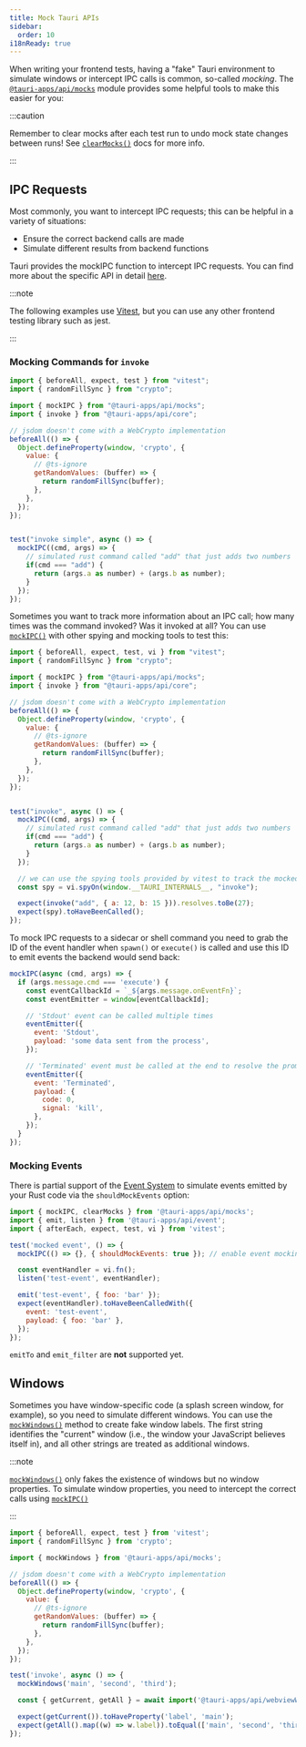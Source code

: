 ```yaml
---
title: Mock Tauri APIs
sidebar:
  order: 10
i18nReady: true
---
```



When writing your frontend tests, having a "fake" Tauri environment to simulate windows or intercept IPC calls is common, so-called _mocking_.
The [`@tauri-apps/api/mocks`] module provides some helpful tools to make this easier for you:

:::caution

Remember to clear mocks after each test run to undo mock state changes between runs! See [`clearMocks()`] docs for more info.

:::

## IPC Requests

Most commonly, you want to intercept IPC requests; this can be helpful in a variety of situations:

- Ensure the correct backend calls are made
- Simulate different results from backend functions

Tauri provides the mockIPC function to intercept IPC requests. You can find more about the specific API in detail [here][`mockipc()`].

:::note

The following examples use [Vitest], but you can use any other frontend testing library such as jest.

:::

### Mocking Commands for `invoke`

```javascript
import { beforeAll, expect, test } from "vitest";
import { randomFillSync } from "crypto";

import { mockIPC } from "@tauri-apps/api/mocks";
import { invoke } from "@tauri-apps/api/core";

// jsdom doesn't come with a WebCrypto implementation
beforeAll(() => {
  Object.defineProperty(window, 'crypto', {
    value: {
      // @ts-ignore
      getRandomValues: (buffer) => {
        return randomFillSync(buffer);
      },
    },
  });
});


test("invoke simple", async () => {
  mockIPC((cmd, args) => {
    // simulated rust command called "add" that just adds two numbers
    if(cmd === "add") {
      return (args.a as number) + (args.b as number);
    }
  });
});
```

Sometimes you want to track more information about an IPC call; how many times was the command invoked? Was it invoked at all?
You can use [`mockIPC()`] with other spying and mocking tools to test this:

```javascript
import { beforeAll, expect, test, vi } from "vitest";
import { randomFillSync } from "crypto";

import { mockIPC } from "@tauri-apps/api/mocks";
import { invoke } from "@tauri-apps/api/core";

// jsdom doesn't come with a WebCrypto implementation
beforeAll(() => {
  Object.defineProperty(window, 'crypto', {
    value: {
      // @ts-ignore
      getRandomValues: (buffer) => {
        return randomFillSync(buffer);
      },
    },
  });
});


test("invoke", async () => {
  mockIPC((cmd, args) => {
    // simulated rust command called "add" that just adds two numbers
    if(cmd === "add") {
      return (args.a as number) + (args.b as number);
    }
  });

  // we can use the spying tools provided by vitest to track the mocked function
  const spy = vi.spyOn(window.__TAURI_INTERNALS__, "invoke");

  expect(invoke("add", { a: 12, b: 15 })).resolves.toBe(27);
  expect(spy).toHaveBeenCalled();
});
```

To mock IPC requests to a sidecar or shell command you need to grab the ID of the event handler when `spawn()` or `execute()` is called and use this ID to emit events the backend would send back:

```javascript
mockIPC(async (cmd, args) => {
  if (args.message.cmd === 'execute') {
    const eventCallbackId = `_${args.message.onEventFn}`;
    const eventEmitter = window[eventCallbackId];

    // 'Stdout' event can be called multiple times
    eventEmitter({
      event: 'Stdout',
      payload: 'some data sent from the process',
    });

    // 'Terminated' event must be called at the end to resolve the promise
    eventEmitter({
      event: 'Terminated',
      payload: {
        code: 0,
        signal: 'kill',
      },
    });
  }
});
```

### Mocking Events

<SinceVersion version="2.7.0" />

There is partial support of the [Event System] to simulate events emitted by your Rust code via the `shouldMockEvents` option:

```javascript
import { mockIPC, clearMocks } from '@tauri-apps/api/mocks';
import { emit, listen } from '@tauri-apps/api/event';
import { afterEach, expect, test, vi } from 'vitest';

test('mocked event', () => {
  mockIPC(() => {}, { shouldMockEvents: true }); // enable event mocking

  const eventHandler = vi.fn();
  listen('test-event', eventHandler);

  emit('test-event', { foo: 'bar' });
  expect(eventHandler).toHaveBeenCalledWith({
    event: 'test-event',
    payload: { foo: 'bar' },
  });
});
```

`emitTo` and `emit_filter` are **not** supported yet.

## Windows

Sometimes you have window-specific code (a splash screen window, for example), so you need to simulate different windows.
You can use the [`mockWindows()`] method to create fake window labels. The first string identifies the "current" window (i.e., the window your JavaScript believes itself in), and all other strings are treated as additional windows.

:::note

[`mockWindows()`] only fakes the existence of windows but no window properties. To simulate window properties, you need to intercept the correct calls using [`mockIPC()`]

:::

```javascript
import { beforeAll, expect, test } from 'vitest';
import { randomFillSync } from 'crypto';

import { mockWindows } from '@tauri-apps/api/mocks';

// jsdom doesn't come with a WebCrypto implementation
beforeAll(() => {
  Object.defineProperty(window, 'crypto', {
    value: {
      // @ts-ignore
      getRandomValues: (buffer) => {
        return randomFillSync(buffer);
      },
    },
  });
});

test('invoke', async () => {
  mockWindows('main', 'second', 'third');

  const { getCurrent, getAll } = await import('@tauri-apps/api/webviewWindow');

  expect(getCurrent()).toHaveProperty('label', 'main');
  expect(getAll().map((w) => w.label)).toEqual(['main', 'second', 'third']);
});
```

[`@tauri-apps/api/mocks`]: /reference/javascript/api/namespacemocks/
[`mockipc()`]: /reference/javascript/api/namespacemocks/#mockipc
[`mockwindows()`]: /reference/javascript/api/namespacemocks/#mockwindows
[`clearmocks()`]: /reference/javascript/api/namespacemocks/#clearmocks
[vitest]: https://vitest.dev
[Event System]: /develop/calling-frontend/#event-system
